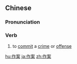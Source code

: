 ==Chinese==
{{zh-forms}}

===Pronunciation===
{{zh-pron
|m=zuò'àn
|c=zok3 on3
|mn=qz,xm,zz:chok-àn
|cat=v
}}

===Verb===
{{zh-verb}}

# {{lb|zh|Advanced Mandarin}} to [[commit]] a [[crime]] or [[offense]]

[[hu:作案]]
[[ja:作案]]
[[zh:作案]]